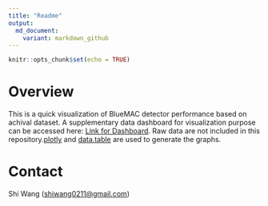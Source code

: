 ```yaml
---  
title: "Readme"
output: 
  md_document:
    variant: markdown_github
---
```


```r
knitr::opts_chunk$set(echo = TRUE)
```

# Overview

This is a quick visualization of BlueMAC detector performance based on achival dataset. A supplementary data dashboard for visualization purpose can be accessed here: [Link for Dashboard](https://shiwang0211.shinyapps.io/dashboard_bluemac/). Raw data are not included in this repository.[plotly](https://plot.ly/r/) and [data.table](https://github.com/Rdatatable/data.table) are used to generate the graphs.


# Contact

Shi Wang (<shiwang0211@gmail.com>)
